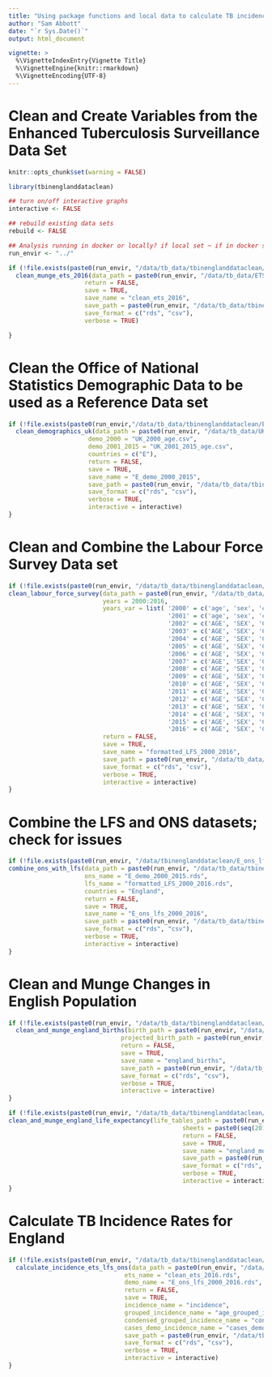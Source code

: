 ```yaml
---
title: "Using package functions and local data to calculate TB incidence rates in England"
author: "Sam Abbott"
date: "`r Sys.Date()`"
output: html_document

vignette: >
  %\VignetteIndexEntry{Vignette Title}
  %\VignetteEngine{knitr::rmarkdown}
  %\VignetteEncoding{UTF-8}
---
```


# Clean and Create Variables from the Enhanced Tuberculosis Surveillance Data Set

```r
knitr::opts_chunk$set(warning = FALSE)
```

```r
library(tbinenglanddataclean)

## turn on/off interactive graphs
interactive <- FALSE

## rebuild existing data sets
rebuild <- FALSE 

## Analysis running in docker or locally? if local set ~ if in docker set ..
run_envir <- "../"

```

```r
if (!file.exists(paste0(run_envir, "/data/tb_data/tbinenglanddataclean/clean_ets_2016.rds")) || rebuild) {
  clean_munge_ets_2016(data_path = paste0(run_envir, "/data/tb_data/ETS/ETS_2016_extract/SAbbott_BCG dataset_version2_final140217.dta"),
                     return = FALSE,
                     save = TRUE,
                     save_name = "clean_ets_2016",
                     save_path = paste0(run_envir, "/data/tb_data/tbinenglanddataclean"),
                     save_format = c("rds", "csv"),
                     verbose = TRUE)

}
```


# Clean the Office of National Statistics Demographic Data to be used as a Reference Data set

```r
if (!file.exists(paste0(run_envir,"/data/tb_data/tbinenglanddataclean/E_demo_2000_2015.rds")) || rebuild) {
  clean_demographics_uk(data_path = paste0(run_envir, "/data/tb_data/UK_demographics"),
                      demo_2000 = "UK_2000_age.csv",
                      demo_2001_2015 = "UK_2001_2015_age.csv",
                      countries = c("E"),
                      return = FALSE,
                      save = TRUE,
                      save_name = "E_demo_2000_2015",
                      save_path = paste0(run_envir, "/data/tb_data/tbinenglanddataclean"),
                      save_format = c("rds", "csv"),
                      verbose = TRUE,
                      interactive = interactive)
}
```

# Clean and Combine the Labour Force Survey Data set

```r
if (!file.exists(paste0(run_envir, "/data/tb_data/tbinenglanddataclean/formatted_LFS_2000_2016.rds")) || rebuild) {
clean_labour_force_survey(data_path = paste0(run_envir, "/data/tb_data/LFS"),
                          years = 2000:2016,
                          years_var = list( '2000' = c('age', 'sex', 'cry', 'govtof', 'pwt07'),
                                            '2001' = c('age', 'sex', 'cry01', 'country', 'pwt07'),
                                            '2002' = c('AGE', 'SEX', 'CRY01', 'COUNTRY', 'PWT14'),
                                            '2003' = c('AGE', 'SEX', 'CRY01', 'COUNTRY', 'PWT14'),
                                            '2004' = c('AGE', 'SEX', 'CRY01', 'COUNTRY', 'PWT14'),
                                            '2005' = c('AGE', 'SEX', 'CRY01', 'COUNTRY', 'PWT14'),
                                            '2006' = c('AGE', 'SEX', 'CRY01', 'COUNTRY', 'PWT14'),
                                            '2007' = c('AGE', 'SEX', 'CRY01', 'COUNTRY', 'PWT14'),
                                            '2008' = c('AGE', 'SEX', 'CRY01', 'COUNTRY', 'PWT14'),
                                            '2009' = c('AGE', 'SEX', 'CRY01', 'COUNTRY', 'PWT14'),
                                            '2010' = c('AGE', 'SEX', 'CRY01', 'COUNTRY', 'PWT14'),
                                            '2011' = c('AGE', 'SEX', 'CRY01', 'COUNTRY', 'PWT14'),
                                            '2012' = c('AGE', 'SEX', 'CRY12', 'COUNTRY', 'PWT14'),
                                            '2013' = c('AGE', 'SEX', 'CRY12', 'COUNTRY', 'PWT16'),
                                            '2014' = c('AGE', 'SEX', 'CRY12', 'COUNTRY', 'PWT16'),
                                            '2015' = c('AGE', 'SEX', 'CRY12', 'COUNTRY', 'PWT16'),
                                            '2016' = c('AGE', 'SEX', 'CRY12', 'COUNTRY', 'PWT16')),
                          return = FALSE,
                          save = TRUE,
                          save_name = "formatted_LFS_2000_2016",
                          save_path = paste0(run_envir, "/data/tb_data/tbinenglanddataclean"),
                          save_format = c("rds", "csv"),
                          verbose = TRUE,
                          interactive = interactive)
}
```

# Combine the LFS and ONS datasets; check for issues

```r
if (!file.exists(paste0(run_envir, "/data/tbinenglanddataclean/E_ons_lfs_2000_2016.rds")) || rebuild) {
combine_ons_with_lfs(data_path = paste0(run_envir, "/data/tb_data/tbinenglanddataclean"),
                     ons_name = "E_demo_2000_2015.rds",
                     lfs_name = "formatted_LFS_2000_2016.rds",
                     countries = "England",
                     return = FALSE,
                     save = TRUE,
                     save_name = "E_ons_lfs_2000_2016",
                     save_path = paste0(run_envir, "/data/tb_data/tbinenglanddataclean"),
                     save_format = c("rds", "csv"),
                     verbose = TRUE,
                     interactive = interactive) 
}
```

# Clean and Munge Changes in English Population

```r
if (!file.exists(paste0(run_envir, "/data/tb_data/tbinenglanddataclean/england_births.rds")) || rebuild) {
  clean_and_munge_england_births(birth_path = paste0(run_envir, "/data/tb_data/UK_demographics/annual_reference_table.xls"),
                               projected_birth_path = paste0(run_envir, "/data/tb_data/UK_demographics/england_population_projections.xls"),
                               return = FALSE,
                               save = TRUE,
                               save_name = "england_births",
                               save_path = paste0(run_envir, "/data/tb_data/tbinenglanddataclean"),
                               save_format = c("rds", "csv"),
                               verbose = TRUE,
                               interactive = interactive)
}
```


```r
if (!file.exists(paste0(run_envir, "/data/tb_data/tbinenglanddataclean/england_mortality_rate.rds")) || rebuild) {
clean_and_munge_england_life_expectancy(life_tables_path = paste0(run_envir, "/data/tb_data/UK_demographics/england_life_tables.xls"),
                                                sheets = paste0(seq(2013,1998, -1), "-", seq(2015,2000, -1)),
                                                return = FALSE,
                                                save = TRUE,
                                                save_name = "england_mortality_rates",
                                                save_path = paste0(run_envir, "/data/tb_data/tbinenglanddataclean"),
                                                save_format = c("rds", "csv"),
                                                verbose = TRUE,
                                                interactive = interactive)
}
```


# Calculate TB Incidence Rates for England

```r
if (!file.exists(paste0(run_envir, "/data/tb_data/tbinenglanddataclean/cases_demo_incidence.rds")) || rebuild) {
  calculate_incidence_ets_lfs_ons(data_path = paste0(run_envir, "/data/tb_data/tbinenglanddataclean"),
                                ets_name = "clean_ets_2016.rds",
                                demo_name = "E_ons_lfs_2000_2016.rds",
                                return = FALSE,
                                save = TRUE,
                                incidence_name = "incidence",
                                grouped_incidence_name = "age_grouped_incidence",
                                condensed_grouped_incidence_name = "condensed_age_group_incidence",
                                cases_demo_incidence_name = "cases_demo_incidence",
                                save_path = paste0(run_envir, "/data/tb_data/tbinenglanddataclean"),
                                save_format = c("rds", "csv"),
                                verbose = TRUE,
                                interactive = interactive)
}
```
